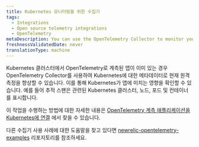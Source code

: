 ```yaml
---
title: Kubernetes 모니터링을 위한 수집기
tags:
  - Integrations
  - Open source telemetry integrations
  - OpenTelemetry
metaDescription: You can use the OpenTelemetry Collector to monitor your Kubernetes clusters.
freshnessValidatedDate: never
translationType: machine
---
```


Kubernetes 클러스터에서 OpenTelemetry로 계측된 앱이 이미 있는 경우 OpenTelemetry Collector를 사용하여 Kubernetes에 대한 메타데이터로 현재 원격 측정을 향상할 수 있습니다. 이를 통해 Kubernetes가 앱에 미치는 영향을 확인할 수 있습니다. 예를 들어 추적 스팬은 관련된 Kubernetes 클러스터, 노드, 포드 및 컨테이너를 표시합니다.

이 작업을 수행하는 방법에 대한 자세한 내용은 [OpenTelemetry 계측 애플리케이션을 Kubernetes에 연결](/docs/kubernetes-pixie/kubernetes-integration/advanced-configuration/link-otel-applications-kubernetes) 에서 찾을 수 있습니다.

다른 수집기 사용 사례에 대한 도움말을 찾고 있다면 [newrelic-opentelemetry-examples](https://github.com/newrelic/newrelic-opentelemetry-examples) 리포지토리를 참조하세요.